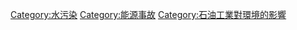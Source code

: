 {{Commonscat|Oil spills}}

[[Category:水污染|Category:水污染]]
[[Category:能源事故|Category:能源事故]]
[[Category:石油工業對環境的影響|Category:石油工業對環境的影響]]